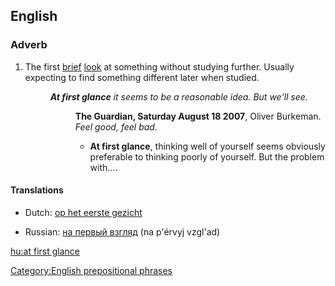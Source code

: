 {{also|at a glance|glance}}
==English==

===Adverb===
{{en-adv|pos=[[at]] [[first]] [[glance]]|-}}

# The first [[brief]] [[look]] at something without studying further. Usually expecting to find something different later when studied.
#: '''''At first glance''' it seems to be a reasonable idea. But we'll see.''
#:: '''The Guardian, Saturday August 18 2007''',  Oliver Burkeman. ''Feel good, feel bad.''
#::* '''At first glance''', thinking well of yourself seems obviously preferable to thinking poorly of yourself. But the problem with....

====Translations====
{{top}}
* Dutch: [[op het eerste gezicht]]
{{mid}}
* Russian: [[на первый взгляд]] (na p'érvyj vzgl'ad)
{{bottom}}

[[Category:English prepositional phrases]]

[[hu:at first glance]]